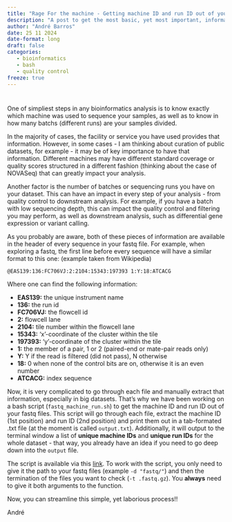 ```yaml
---
title: "Rage For the machine - Getting machine ID and run ID out of your fasts"
description: "A post to get the most basic, yet most important, information out of your fastq files"
author: "André Barros"
date: 25 11 2024
date-format: long
draft: false
categories: 
   - bioinformatics
   - bash
   - quality control
freeze: true
---
```

#

One of simpliest steps in any bioinformatics analysis is to know exactly which machine was used to sequence your samples, as well as to know in how many batchs (different runs) are your samples divided.

In the majority of cases, the facility or service you have used provides that information. However, in some cases - I am thinking about curation of public datasets, for example - it may be of key importance to have that information. Different machines may have different standard coverage or quality scores structured in a different fashion (thinking about the case of NOVASeq) that can greatly impact your analysis.

Another factor is the number of batches or sequencing runs you have on your dataset. This can have an impact in every step of your analysis - from quality control to downstream analysis. For example, if you have a batch with low sequencing depth, this can impact the quality control and filtering you may perform, as well as downstream analysis, such as differential gene expression or variant calling.

As you probably are aware, both of these pieces of information are available in the header of every sequence in your fastq file. For example, when exploring a fastq, the first line before every sequence will have a similar format to this one: (example taken from Wikipedia)

```
@EAS139:136:FC706VJ:2:2104:15343:197393 1:Y:18:ATCACG

```

Where one can find the following information:

- **EAS139:** the unique instrument name
- **136:** the run id
- **FC706VJ:** the flowcell id
- **2:** flowcell lane
- **2104:**	tile number within the flowcell lane
- **15343:** 'x'-coordinate of the cluster within the tile
- **197393:** 'y'-coordinate of the cluster within the tile
- **1:** the member of a pair, 1 or 2 (paired-end or mate-pair reads only)
- **Y:**	Y if the read is filtered (did not pass), N otherwise
- **18:** 0 when none of the control bits are on, otherwise it is an even number
- **ATCACG:** index sequence


Now, it is very complicated to go through each file and manually extract that information, especially in big datasets. That's why we have been working on a bash script (`fastq_machine_run.sh`) to get the machine ID and run ID out of your fastq files. This script will go through each file, extract the machine ID (1st position) and run ID (2nd position) and print them out in a tab-formated .txt file (at the moment is called `output.txt`). Additionally, it will output to the terminal window a list of **unique machine IDs** and **unique run IDs** for the whole dataset - that way, you already have an idea if you need to go deep down into the `output` file.

The script is available via this [link](https://gist.github.com/andrebolerbarros/92b8f67c691d536bc920a5fb6ce97479). To work with the script, you only need to give it the path to your fastq files (example `-d "fastq/"`) and then the termination of the files you want to check (`-t .fastq.gz`). You **always** need to give it both arguments to the function.

Now, you can streamline this simple, yet laborious process!!

André